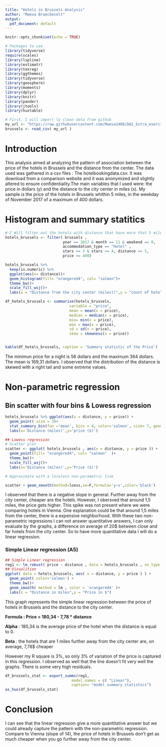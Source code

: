 ```yaml
---
title: "Hotels in Brussels Analysis"
author: "Maeva Braeckevelt"
output:
  pdf_document: default
---
```


```r
knitr::opts_chunk$set(echo = TRUE)
```
```r
# Packages to use
library(tidyverse)
require(scales)
library(lspline)
library(estimatr)
library(texreg)
library(ggthemes)
library(tidyverse)
library(geosphere)
library(moments)
library(dplyr)
library(knitr)
library(pander)
library(jtools)
library(huxtable)

# First, I will import ly clean data from github
my_url <- "https://raw.githubusercontent.com/Maeva2408/DA2_Extra_exercices/main/data/clean/hotel_Brussels.csv"
brussels <- read_csv( my_url )
```

# Introduction

This analysis aimed at analyzing the pattern of association between the price of the hotels in Brussels and the distance from the center. The data used was gathered in a csv files : The hotelbookingdata.csv. It was download from a comparison website and it was anonymized and slightly altered to ensure confidentiality.The main variables that I used were: the price in dollars (y) and the distance to the city center in miles (x). My sample is the price of the hotels in Brussels whithin 5 miles, in the weekday of November 2017 of a maximum of 400 dollars.

# Histogram and summary statitics
```r
# I Will filter out the hotels with distance that have more that 5 miles and price more than 400$
hotels_brussels <- filter( brussels , 
                          year == 2017 & month == 11 & weekend == 0,
                          accommodation_type == "Hotel" , 
                          stars >= 3 & stars <= 4, distance <= 5,
                          price <= 400)

hotels_brussels %>% 
  keep(is.numeric) %>%
  ggplot(aes(x= distance))+
  geom_histogram(fill= "orangered4", col= "salmon")+
  theme_bw()+
  scale_fill_wsj()+
  labs(x = "Distance from the city center (miles))",y = "count of hotels", title = 'Distribution of distance from the city center')

df_hotels_brussels <- summarise(hotels_brussels,
                             variable = "price",
                             mean = mean(x = price),
                             median = median(x = price),
                             min= min(x = price),
                             max = max(x = price),
                             sd = sd(x = price),
                             skew = skewness(x = price))


kable(df_hotels_brussels, caption = 'Summary statistic of the Price')
```
The minimun price for a night is 56 dollars and the maximum 364 dollars. The mean is 169,31 dollars.
I observed that the distribution of the distance is skewed with a right tail and some extreme values.

# Non-parametric regression
## Bin scatter with four bins & Lowess regression
```r
hotels_brussels %>% ggplot(aes(x = distance, y = price)) +
  geom_point( size = 3)+
  stat_summary_bin(fun ='mean', bins = 4, color='salmon', size= 7, geom='point')+
  labs(x='Distance (miles)',y='price ($)')

## Lowess regression
# Scatter plot
scatter <- ggplot( hotels_brussels , aes(x = distance, y = price )) +
  geom_point(fill= "orangered4", col= "salmon"  )+
  theme_bw()+
  scale_fill_wsj()+
  labs(x='Distance (miles)',y='Price ($)')

# Approximate with a lo(w)ess non-parametric line

scatter + geom_smooth(method=loess,se=F,formula='y~x',color='black')

```

I observed that there is a negative slope in general. Further away from the city center, cheaper are the hotels. However, I obersved that around 1,5 miles, the price gets higher. This spike was not present where we were comparing hotels in Vienna. One explanation could be that around 1,5 miles from the center, there is a expensive neighborhood. With these two non-parametric regressions I can not answer quantitative answers, I can only evaluate by the graphs, a difference on average of 20$ between close and far hotels from the city center. So to have more quantitative data I will do a linear regression.

### Simple Linear regression (A5)
```r
## Simple Linear regression
reg1 <- lm_robust( price ~ distance , data = hotels_brussels , se_type = "HC2" )
## Vizualition
ggplot( data = hotels_brussels, aes( x = distance, y = price ) ) + 
  geom_point( color='salmon') +
  theme_bw()+
  geom_smooth( method = lm , color = 'orangered4' )+
  labs(x = "Distance in miles",y = "Price in $")

```
This graph represents the simple linear regression between the price of hotels in Brussels and the distance to the city center.

**Formula :  Price = 180,34 - 7,78 * distance **

**Alpha** : 180,34 is the average price of the hotel when the distance is equal to 0. 

**Beta** : the hotels that are 1 miles further away from the city center are, on average, 7,78$ cheaper

However my R square is 3%, so only 3% of variation of the price is captured in this regression.
I observed as well that the line doesn't fit very well the graphs. There is some very high residuals. 

```r
df_brussels_stat <- export_summs(reg1,
                              model.names = c( "Linear"),
                              caption= "model summary statistics")
as_hux(df_brussels_stat)
```

# Conclusion

I can see that the linear regression give a more quantitative answer but we could already capture the pattern with the non-parametric regression.
Compare to Vienna (slope of 14), the price of hotels in Brussels don't get as much cheaper when you go further away from the city center.




